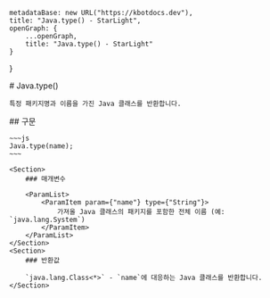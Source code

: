 
    metadataBase: new URL("https://kbotdocs.dev"),
    title: "Java.type() - StarLight",
    openGraph: {
        ...openGraph,
        title: "Java.type() - StarLight"
    }
}

<Section>
    # Java.type()

    특정 패키지명과 이름을 가진 Java 클래스를 반환합니다.
</Section>
<Section>
    ## 구문

    ~~~js
    Java.type(name);
    ~~~

    <Section>
        ### 매개변수

        <ParamList>
            <ParamItem param={"name"} type={"String"}>
                가져올 Java 클래스의 패키지를 포함한 전체 이름 (예: `java.lang.System`)
            </ParamItem>
        </ParamList>
    </Section>
    <Section>
        ### 반환값

        `java.lang.Class<*>` - `name`에 대응하는 Java 클래스를 반환합니다.
    </Section>
</Section>